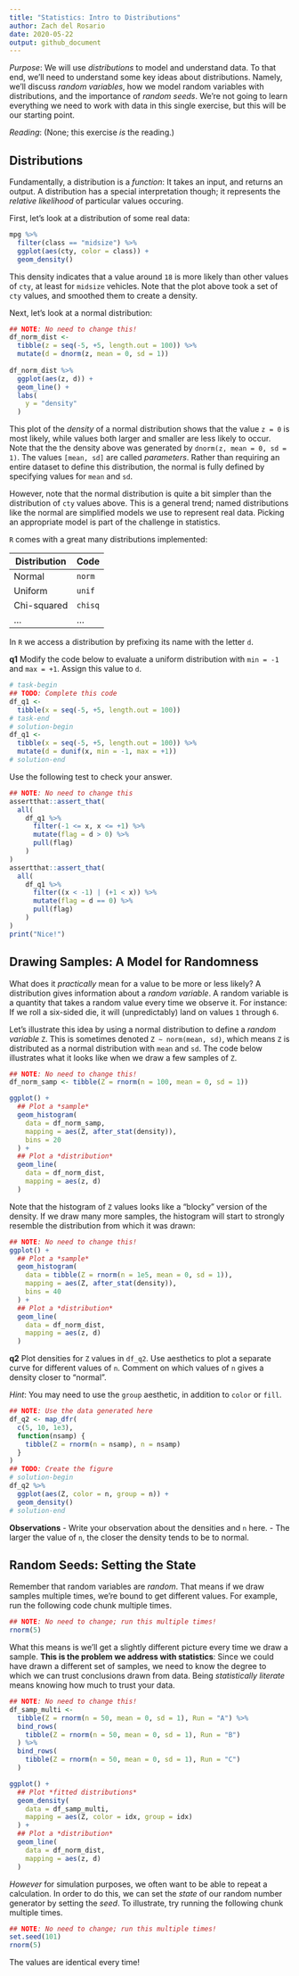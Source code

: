 ```yaml
---
title: "Statistics: Intro to Distributions"
author: Zach del Rosario
date: 2020-05-22
output: github_document
---
```


*Purpose*: We will use *distributions* to model and understand data. To that end, we'll need to understand some key ideas about distributions. Namely, we'll discuss *random variables*, how we model random variables with distributions, and the importance of *random seeds*. We're not going to learn everything we need to work with data in this single exercise, but this will be our starting point.

*Reading*: (None; this exercise *is* the reading.)

## Distributions

Fundamentally, a distribution is a *function*: It takes an input, and returns an output. A distribution has a special interpretation though; it represents the *relative likelihood* of particular values occuring.

First, let's look at a distribution of some real data:

```r
mpg %>% 
  filter(class == "midsize") %>%
  ggplot(aes(cty, color = class)) +
  geom_density()
```

This density indicates that a value around `18` is more likely than other values of `cty`, at least for `midsize` vehicles. Note that the plot above took a set of `cty` values, and smoothed them to create a density.

Next, let's look at a normal distribution:

```r
## NOTE: No need to change this!
df_norm_dist <- 
  tibble(z = seq(-5, +5, length.out = 100)) %>% 
  mutate(d = dnorm(z, mean = 0, sd = 1))
  
df_norm_dist %>% 
  ggplot(aes(z, d)) +
  geom_line() +
  labs(
    y = "density"
  )
```

This plot of the *density* of a normal distribution shows that the value `z = 0` is most likely, while values both larger and smaller are less likely to occur. Note that the the density above was generated by `dnorm(z, mean = 0, sd = 1)`. The values `[mean, sd]` are called *parameters*. Rather than requiring an entire dataset to define this distribution, the normal is fully defined by specifying values for `mean` and `sd`.

However, note that the normal distribution is quite a bit simpler than the distribution of `cty` values above. This is a general trend; named distributions like the normal are simplified models we use to represent real data. Picking an appropriate model is part of the challenge in statistics.

`R` comes with a great many distributions implemented:

| Distribution | Code |
|---|---|
| Normal | `norm` |
| Uniform | `unif` |
| Chi-squared | `chisq` |
| ... | ... |

In `R` we access a distribution by prefixing its name with the letter `d`.

__q1__ Modify the code below to evaluate a uniform distribution with `min = -1` and `max = +1`. Assign this value to `d`.

```r
# task-begin
## TODO: Complete this code
df_q1 <- 
  tibble(x = seq(-5, +5, length.out = 100))
# task-end
# solution-begin
df_q1 <- 
  tibble(x = seq(-5, +5, length.out = 100)) %>% 
  mutate(d = dunif(x, min = -1, max = +1))
# solution-end
```

Use the following test to check your answer.

```r
## NOTE: No need to change this
assertthat::assert_that(
  all(
    df_q1 %>% 
      filter(-1 <= x, x <= +1) %>% 
      mutate(flag = d > 0) %>% 
      pull(flag)
    )
)
assertthat::assert_that(
  all(
    df_q1 %>% 
      filter((x < -1) | (+1 < x)) %>% 
      mutate(flag = d == 0) %>% 
      pull(flag)
    )
)
print("Nice!")
```

## Drawing Samples: A Model for Randomness

What does it *practically* mean for a value to be more or less likely? A distribution gives information about a *random variable*. A random variable is a quantity that takes a random value every time we observe it. For instance: If we roll a six-sided die, it will (unpredictably) land on values `1` through `6`.

Let's illustrate this idea by using a normal distribution to define a *random variable* `Z`. This is sometimes denoted `Z ~ norm(mean, sd)`, which means `Z` is distributed as a normal distribution with `mean` and `sd`. The code below illustrates what it looks like when we draw a few samples of `Z`.

```r
## NOTE: No need to change this!
df_norm_samp <- tibble(Z = rnorm(n = 100, mean = 0, sd = 1))

ggplot() +
  ## Plot a *sample*
  geom_histogram(
    data = df_norm_samp,
    mapping = aes(Z, after_stat(density)),
    bins = 20
  ) +
  ## Plot a *distribution*
  geom_line(
    data = df_norm_dist,
    mapping = aes(z, d)
  )
```

Note that the histogram of `Z` values looks like a "blocky" version of the density. If we draw many more samples, the histogram will start to strongly resemble the distribution from which it was drawn:

```r
## NOTE: No need to change this!
ggplot() +
  ## Plot a *sample*
  geom_histogram(
    data = tibble(Z = rnorm(n = 1e5, mean = 0, sd = 1)),
    mapping = aes(Z, after_stat(density)),
    bins = 40
  ) +
  ## Plot a *distribution*
  geom_line(
    data = df_norm_dist,
    mapping = aes(z, d)
  )
```

__q2__ Plot densities for `Z` values in `df_q2`. Use aesthetics to plot a separate curve for different values of `n`. Comment on which values of `n` gives a density closer to "normal".

*Hint*: You may need to use the `group` aesthetic, in addition to `color` or `fill`.

```r
## NOTE: Use the data generated here
df_q2 <- map_dfr(
  c(5, 10, 1e3),
  function(nsamp) {
    tibble(Z = rnorm(n = nsamp), n = nsamp)
  }
)
## TODO: Create the figure
# solution-begin
df_q2 %>% 
  ggplot(aes(Z, color = n, group = n)) +
  geom_density()
# solution-end
```

**Observations**
<!-- task-begin -->
- Write your observation about the densities and `n` here.
<!-- task-end -->
<!-- solution-begin -->
- The larger the value of `n`, the closer the density tends to be to normal.
<!-- solution-end -->

## Random Seeds: Setting the State

Remember that random variables are *random*. That means if we draw samples multiple times, we're bound to get different values. For example, run the following code chunk multiple times.

```r
## NOTE: No need to change; run this multiple times!
rnorm(5)
```

What this means is we'll get a slightly different picture every time we draw a sample. **This is the problem we address with statistics**: Since we could have drawn a different set of samples, we need to know the degree to which we can trust conclusions drawn from data. Being *statistically literate* means knowing how much to trust your data.

```r
## NOTE: No need to change this!
df_samp_multi <- 
  tibble(Z = rnorm(n = 50, mean = 0, sd = 1), Run = "A") %>% 
  bind_rows(
    tibble(Z = rnorm(n = 50, mean = 0, sd = 1), Run = "B") 
  ) %>% 
  bind_rows(
    tibble(Z = rnorm(n = 50, mean = 0, sd = 1), Run = "C") 
  )

ggplot() +
  ## Plot *fitted distributions*
  geom_density(
    data = df_samp_multi,
    mapping = aes(Z, color = idx, group = idx)
  ) +
  ## Plot a *distribution*
  geom_line(
    data = df_norm_dist,
    mapping = aes(z, d)
  )
```

*However* for simulation purposes, we often want to be able to repeat a calculation. In order to do this, we can set the *state* of our random number generator by setting the *seed*. To illustrate, try running the following chunk multiple times.

```r
## NOTE: No need to change; run this multiple times!
set.seed(101)
rnorm(5)
```

The values are identical every time!